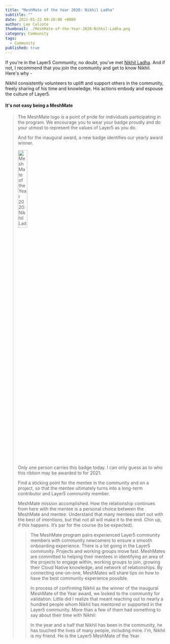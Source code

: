 ```yaml
---
title: "MeshMate of the Year 2020: Nikhil Ladha"
subtitle: ""
date: 2021-01-22 09:10:00 +0000
author: Lee Calcote
thumbnail: ./MeshMate-of-the-Year-2020-Nihkil-Ladha.png
category: Community
tags:
  - Community
published: true
---
```



<BlogWrapper>

If you're in the Layer5 Community, no doubt, you've met <a href="/community/members/nikhil-ladha">Nikhil Ladha</a>. And if not, I recommend that you join the community and get to know Nikhil. Here's why - 

Nikhil consistently volunteers to uplift and support others in the community, freely sharing of his time and knowledge. His actions embody and espouse the culture of Layer5.

<h4>It's not easy being a MeshMate</h4>

<Blockquote quote="Congratulations to Nikhil on being our community maintainer superstar. He has done a great job on our new Layer5 site and is infinitely patient on communicating with everyone. So, I believe he can be a good community ambassador." person="Aisuko" />

The MeshMate logo is a point of pride for individuals participating in the program. We encourage you to wear your badge proudly and do your utmost to represent the values of Layer5 as you do.

And for the inaugural award, a new badge identifies our yearly award winner.

<img className="image-left" style="width:25%;" src={MMoY2020} alt="MeshMate of the Year 2020: Nikhil Ladha"/>

Only one person carries this badge today. I can only guess as to who this ribbon may be awarded to for 2021.

Find a sticking point for the mentee in the community and on a project, so that the mentee ultimately turns into a long-term contributor and Layer5 community member.

MeshMate mission accomplished. How the relationship continues from here with the mentee is a personal choice between the MeshMate and mentee. Understand that many mentees start out with the best of intentions, but that not all will make it to the end. Chin up, if this happens. It’s par for the course (to be expected).

<Blockquote quote="Hi Nikhil, congratulations for the MeshMate of the Year Award, a well-deserved honor for a distinguished gentleman. When I was having a look at the Layer5 community, your member experience blog post stood out and was one of the main reasons for me to join the community. Within the community, it is apparent that your guidance, support, and contributions are very much appreciated. Keep up the excellent work!" person="Michael" />

The MeshMate program pairs experienced Layer5 community members with community newcomers to ensure a smooth onboarding experience. There is a lot going in the Layer5 community. Projects and working groups move fast. MeshMates are committed to helping their mentees in identifying an area of the projects to engage within, working groups to join, growing their Cloud Native knowledge, and network of relationships. By connecting one-on-one, MeshMates will share tips on how to have the best community experience possible.


In process of confirming Nikhil as the winner of the inaugural MeshMate of the Year award, we looked to the community for validation. Little did I realize that meant reaching out to nearly a hundred people whom Nikhil has mentored or supported in the Layer5 community. More than a few of them had something to say about their time with Nikhil:


In the year and a half that Nikhil has been in the community, he has touched the lives of many people, including mine. I'm, Nikhil is my friend. He is the Layer5 MeshMate of the Year.



<Blockquote quote="Nikhil, your Meshery journey probably started in an unbuilt way. Each time you help others to start this awesome journey, you construct a better journey for all, a better way to help others. Thanks for everything!" 
person="Jesus" />

<Blockquote quote="Congratulations Nikhil. You deserve this title and more. You've been a continuous and steady force in the community and one of the sole reasons why any of our website codebases are still readable :)) I admire you both, as an engineer and as a person for the sheer amount of patience you show towards any new member. Thank you for always being a dependable pillar in the community!" person="Shriti" />

<Blockquote quote="Nikhil has been a great guide for me throughout my journey from a contributor to a maintainer. He truly deserves the MeshMate of the Year award." person="Jash" />

<Blockquote quote="Nikhil has been a strong positive force driving the community in the right direction, most generous with the crowd. He not only does take initiative but also gets it done with perfection. His support has made the Layer5 community stronger and we are forever grateful for your contribution. Your commitment to excellence has inspired others." person="Abishek" />

<Blockquote quote="Congratulations Nikhil! No one deserves this more than you. Thank you, for always helping me and helping me become a contributor to MeshMate myself :)" person="Tanuj" />

<Blockquote quote="Hey Nikhil, congratulations mate. It's been a long time coming. Honestly, how do you manage your time. I think it's safe to say that if it weren't for your reviews, half of the codebase in the Meshery-UI would be unreadable for new contributors, including my initial commits. Even though we haven't interacted much, you have been a great inspiration and I hope that you keep being that inspiration for others joining Layer5." person="Dhruv" />

<Blockquote quote="Nikhil is a really great maintainer and all the interactions with him have always been super great!" person="Vinayak" />

<Blockquote quote="Congratulations Nikhil for getting the MeshMate of the Year Award. Thanks for your extremely valuable contributions and also thank you for your patient guidance to the newcomers :)" person="Utkarsh" />

<Blockquote quote="It is beautiful how you always try to respond to a message in the newcomer's channel and try to sort out issues or question asked. I can personally relate to your kind heart, on the particular times you got on a call with me as a newcomer then and helped me sort out my jekyll versus windows problem, being so patient and amazing. You really deserve this award Nikhil, and a big congratulations to you!" person="Prateek Tripathy" />

<Blockquote quote="Hi Nikhil. A big congratulations on being the MeshMate of the Year. You have been absolutely fantastic, I am so privileged to get in touch with you. I cannot count the number of times you have helped nervous and inexperienced newcomers like me get their first contributions to Layer5 and make it feel like one big family. Your name is a testimony for being 'complete' and you truly are a complete person. Thank you for everything you have done." person="Ruth" />

<Blockquote quote="Nikhil Ladha is a very knowledgeable person considering all the various contributions that he made to Meshery. He was also very kind to review something that I had written and provided feedback and suggestions to improve it. He once exhibited to the team one of his creations for which he had won an award. He is certainly a very great asset to the team both as a contributor and as a MeshMate." person="Vijay" />

<Blockquote quote="Celebrating the dedication you have shown on the way to this achievement. People like you are the key to have a great community at Layer5." person="Rodolfo" />

<Blockquote quote="Hi Mate! Thank you for all your extra effort. Like the alpha wolf, you look after everyone in your pack. The MeshMate of the Year is just a small term, you are the star of the Layer5 community who shines and inspires us every single day. You deserve this recognition and I hope you experience both happiness and comfort. Thanks for always being willing to lend a hand and deliver high-quality work, your work ethic is enviable." person="Kelechi" />



<Blockquote quote="Great working with Nikhil, great guy, always up and doing. Congratulations on the MeshMate of the Year" person="Augustine" />



</BlogWrapper>